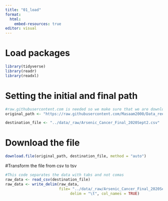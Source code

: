 ```yaml
---
title: "01_load"
format:
  html:
    embed-resources: true
editor: visual
---
```


# Load packages

```r
library(tidyverse)
library(readr)
library(readxl)
```

# Setting the initial and final path

```r
#raw.githubusercontent.com is needed so we make sure that we are downloading the raw file
original_path <- "https://raw.githubusercontent.com/Masaam2000/Data_reexam/main/Arsenic_Cancer_Final_2020Sept2.csv"

destination_file <- "../data/_raw/Arsenic_Cancer_Final_2020Sept2.csv"
```

# Download the file

```r
download.file(original_path, destination_file, method = "auto")
```

#Transform the file from csv to tsv

```r
#This code separates the data with tabs and not comas
raw_data <- read_csv(destination_file)
raw_data <- write_delim(raw_data, 
                        file= "../data/_raw/Arsenic_Cancer_Final_2020Sept2.tsv",      
                             delim = "\t", col_names = TRUE)
```
